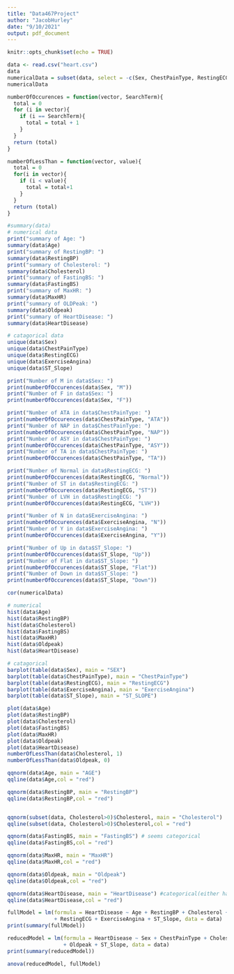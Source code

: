 ```yaml
---
title: "Data467Project"
author: "JacobHurley"
date: "9/10/2021"
output: pdf_document
---
```


```r
knitr::opts_chunk$set(echo = TRUE)
```



```r
data <- read.csv("heart.csv")
data
numericalData = subset(data, select = -c(Sex, ChestPainType, RestingECG, ExerciseAngina,ST_Slope))
numericalData

```

```r
numberOfOccurences = function(vector, SearchTerm){
  total = 0
  for (i in vector){
    if (i == SearchTerm){
      total = total + 1
    }
  }
  return (total)
}

numberOfLessThan = function(vector, value){
  total = 0
  for(i in vector){
    if (i < value){
      total = total+1
    }
  }
  return (total)
}
```


```r
#summary(data)
# numerical data
print("summary of Age: ")
summary(data$Age)
print("summary of RestingBP: ")
summary(data$RestingBP)
print("summary of Cholesterol: ")
summary(data$Cholesterol)
print("summary of FastingBS: ")
summary(data$FastingBS)
print("summary of MaxHR: ")
summary(data$MaxHR)
print("summary of OLDPeak: ")
summary(data$Oldpeak)
print("summary of HeartDisease: ")
summary(data$HeartDisease)

# catagorical data
unique(data$Sex)
unique(data$ChestPainType)
unique(data$RestingECG)
unique(data$ExerciseAngina)
unique(data$ST_Slope)

print("Number of M in data$Sex: ")
print(numberOfOccurences(data$Sex, "M"))
print("Number of F in data$Sex: ")
print(numberOfOccurences(data$Sex, "F"))

print("Number of ATA in data$ChestPainType: ")
print(numberOfOccurences(data$ChestPainType, "ATA"))
print("Number of NAP in data$ChestPainType: ")
print(numberOfOccurences(data$ChestPainType, "NAP"))
print("Number of ASY in data$ChestPainType: ")
print(numberOfOccurences(data$ChestPainType, "ASY"))
print("Number of TA in data$ChestPainType: ")
print(numberOfOccurences(data$ChestPainType, "TA"))

print("Number of Normal in data$RestingECG: ")
print(numberOfOccurences(data$RestingECG, "Normal"))
print("Number of ST in data$RestingECG: ")
print(numberOfOccurences(data$RestingECG, "ST"))
print("Number of LVH in data$RestingECG: ")
print(numberOfOccurences(data$RestingECG, "LVH"))

print("Number of N in data$ExerciseAngina: ")
print(numberOfOccurences(data$ExerciseAngina, "N"))
print("Number of Y in data$ExerciseAngina: ")
print(numberOfOccurences(data$ExerciseAngina, "Y"))

print("Number of Up in data$ST_Slope: ")
print(numberOfOccurences(data$ST_Slope, "Up"))
print("Number of Flat in data$ST_Slope: ")
print(numberOfOccurences(data$ST_Slope, "Flat"))
print("Number of Down in data$ST_Slope: ")
print(numberOfOccurences(data$ST_Slope, "Down"))
```

```r
cor(numericalData)

```

```r
# numerical
hist(data$Age)
hist(data$RestingBP)
hist(data$Cholesterol)
hist(data$FastingBS)
hist(data$MaxHR)
hist(data$Oldpeak)
hist(data$HeartDisease)

# catagorical
barplot(table(data$Sex), main = "SEX")
barplot(table(data$ChestPainType), main = "ChestPainType")
barplot(table(data$RestingECG), main = "RestingECG")
barplot(table(data$ExerciseAngina), main = "ExerciseAngina")
barplot(table(data$ST_Slope), main = "ST_SLOPE")


```


```r
plot(data$Age)
plot(data$RestingBP)
plot(data$Cholesterol)
plot(data$FastingBS)
plot(data$MaxHR)
plot(data$Oldpeak)
plot(data$HeartDisease)
numberOfLessThan(data$Cholesterol, 1)
numberOfLessThan(data$Oldpeak, 0)
```

```r
qqnorm(data$Age, main = "AGE")
qqline(data$Age,col = "red")

qqnorm(data$RestingBP, main = "RestingBP")
qqline(data$RestingBP,col = "red")


qqnorm(subset(data, Cholesterol>0)$Cholesterol, main = "Cholesterol")
qqline(subset(data, Cholesterol>0)$Cholesterol,col = "red")

qqnorm(data$FastingBS, main = "FastingBS") # seems categorical
qqline(data$FastingBS,col = "red")

qqnorm(data$MaxHR, main = "MaxHR")
qqline(data$MaxHR,col = "red")

qqnorm(data$Oldpeak, main = "Oldpeak")
qqline(data$Oldpeak,col = "red")

qqnorm(data$HeartDisease, main = "HeartDisease") #categorical(either have or dont)
qqline(data$HeartDisease,col = "red")

```

```r
fullModel = lm(formula = HeartDisease ~ Age + RestingBP + Cholesterol + FastingBS + MaxHR + Oldpeak + Sex + ChestPainType
               + RestingECG + ExerciseAngina + ST_Slope, data = data)
print(summary(fullModel))

reducedModel = lm(formula = HeartDisease ~ Sex + ChestPainType + Cholesterol + FastingBS + RestingECG + ExerciseAngina
                  + Oldpeak + ST_Slope, data = data)
print(summary(reducedModel))

anova(reducedModel, fullModel)

```
